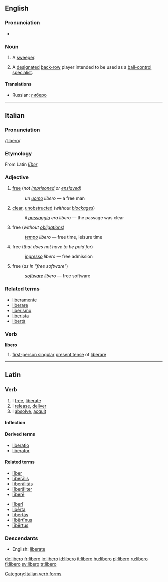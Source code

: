 {{see|libéro}}
==English==
===Pronunciation===
* {{IPA|/ˈlɪbɛɹəʊ/}}
{{rfap}}

===Noun===
{{en-noun}}

# {{football}} A [[sweeper]].
# {{volleyball}} A [[designated]] [[back-row]] player intended to be used as a [[ball control|ball-control]] [[specialist]].

==== Translations ====
{{trans-top|volleyball player}}
{{trans-mid}}
* Russian: [[либеро]]
{{trans-bottom}}

----

==Italian==
===Pronunciation===
/[[Pronunciation guide|ˈlibero]]/
===Etymology===
From Latin ''[[liber#Latin|līber]]''

===Adjective===
{{it-adj|liber}}

# [[free]] (''not [[imprisoned]] or [[enslaved]]'')
#:''un [[uomo]] libero'' &mdash; a free man
# [[clear]], [[unobstructed]] (''without [[blockage]]s'')
#:''il [[passaggio]] era libero'' &mdash; the passage was clear
# free (''without [[obligation]]s'')
#: ''[[tempo]] libero'' &mdash; free time, leisure time
# free (''that does not have to be paid for'')
#:''[[ingresso]] libero'' &mdash; free admission
# free (''as in "free software"'')
#:''[[software#Italian|software]] libero'' &mdash; free software

===Related terms===
*[[liberamente]]
*[[liberare]]
*[[liberismo]]
*[[liberista]]
*[[libertà]]

===Verb===
'''libero'''

# [[first-person singular]] [[present tense]] of [[liberare]]

[[Category:Italian verb forms]]
----

==Latin==
===Verb===
{{la-verb|libero|līberō|liberare#Latin|līberāre|liberavi|līberāvī|liberatum|līberātum}}

# I [[free]], [[liberate]]
# I [[release]], [[deliver]]
# I [[absolve]], [[acquit]]

====Inflection====
{{la-conj-1st|līber|līberāv|līberāt|11=liber|22=liberav|33=liberat}}

====Derived terms====
* [[liberatio]]
* [[liberator]]

====Related terms====
{{top2}}
*[[liber#Latin|līber]]
*[[liberalis|līberālis]]
*[[liberalitas|līberālitās]]
*[[liberaliter|līberāliter]]
*[[libere#Latin|līberē]]
{{mid2}}
*[[liberi|līberī]]
*[[liberta#Latin|libērta]]
*[[libertas|lībērtās]]
*[[libertinus|lībērtīnus]]
*[[libertus|lībērtus]]
{{bottom}}

===Descendants===
*English: [[liberate]]

[[de:libero]]
[[fr:libero]]
[[io:libero]]
[[id:libero]]
[[it:libero]]
[[hu:libero]]
[[pl:libero]]
[[ru:libero]]
[[fi:libero]]
[[sv:libero]]
[[tr:libero]]